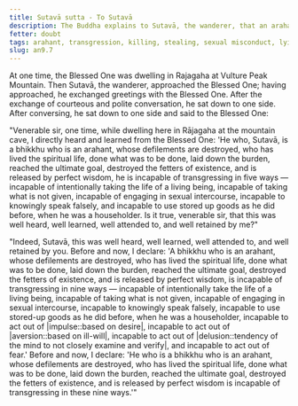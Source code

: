 ```yaml
---
title: Sutavā sutta - To Sutavā
description: The Buddha explains to Sutavā, the wanderer, that an arahant is incapable of transgressing in nine ways.
fetter: doubt
tags: arahant, transgression, killing, stealing, sexual misconduct, lying, using stored-up goods, impulse, aversion, delusion, fear, an, an9
slug: an9.7
---
```


At one time, the Blessed One was dwelling in Rajagaha at Vulture Peak Mountain. Then Sutavā, the wanderer, approached the Blessed One; having approached, he exchanged greetings with the Blessed One. After the exchange of courteous and polite conversation, he sat down to one side. After conversing, he sat down to one side and said to the Blessed One:

"Venerable sir, one time, while dwelling here in Rājagaha at the mountain cave, I directly heard and learned from the Blessed One: 'He who, Sutavā, is a bhikkhu who is an arahant, whose defilements are destroyed, who has lived the spiritual life, done what was to be done, laid down the burden, reached the ultimate goal, destroyed the fetters of existence, and is released by perfect wisdom, he is incapable of transgressing in five ways — incapable of intentionally taking the life of a living being, incapable of taking what is not given, incapable of engaging in sexual intercourse, incapable to knowingly speak falsely, and incapable to use stored up goods as he did before, when he was a householder. Is it true, venerable sir, that this was well heard, well learned, well attended to, and well retained by me?"

"Indeed, Sutavā, this was well heard, well learned, well attended to, and well retained by you. Before and now, I declare: 'A bhikkhu who is an arahant, whose defilements are destroyed, who has lived the spiritual life, done what was to be done, laid down the burden, reached the ultimate goal, destroyed the fetters of existence, and is released by perfect wisdom, is incapable of transgressing in nine ways — incapable of intentionally take the life of a living being, incapable of taking what is not given, incapable of engaging in sexual intercourse, incapable to knowingly speak falsely, incapable to use stored-up goods as he did before, when he was a householder, incapable to act out of |impulse::based on desire|, incapable to act out of |aversion::based on ill-will|, incapable to act out of |delusion::tendency of the mind to not closely examine and verify|, and incapable to act out of fear.' Before and now, I declare: 'He who is a bhikkhu who is an arahant, whose defilements are destroyed, who has lived the spiritual life, done what was to be done, laid down the burden, reached the ultimate goal, destroyed the fetters of existence, and is released by perfect wisdom is incapable of transgressing in these nine ways.'"